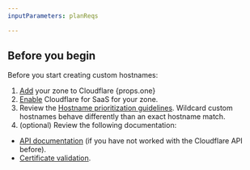 ```yaml
---
inputParameters: planReqs

---
```



## Before you begin

Before you start creating custom hostnames:

1. [Add](/fundamentals/setup/manage-domains/add-site/) your zone to Cloudflare {props.one}
2. [Enable](/cloudflare-for-platforms/cloudflare-for-saas/start/enable/) Cloudflare for SaaS for your zone.
3. Review the [Hostname prioritization guidelines](/ssl/reference/certificate-and-hostname-priority/#hostname-priority). Wildcard custom hostnames behave differently than an exact hostname match.
4. (optional) Review the following documentation:

* [API documentation](/fundamentals/api/) (if you have not worked with the Cloudflare API before).
* [Certificate validation](/cloudflare-for-platforms/cloudflare-for-saas/security/certificate-management/issue-and-validate/validate-certificates/).
